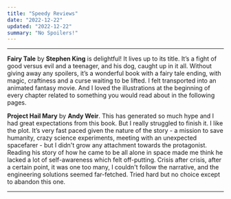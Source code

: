 ```yaml
---
title: "Speedy Reviews"
date: "2022-12-22"
updated: "2022-12-22"
summary: "No Spoilers!"
---
```


---

**Fairy Tale** by **Stephen King** is delightful! It lives up to its title. It’s a fight of good versus evil and a teenager, and his dog, caught up in it all. Without giving away any spoilers, it’s a wonderful book with a fairy tale ending, with magic, craftiness and a curse waiting to be lifted. I felt transported into an animated fantasy movie. And I loved the illustrations at the beginning of every chapter related to something you would read about in the following pages.

**Project Hail Mary** by **Andy Weir**. This has generated so much hype and I had great expectations from this book. But I really struggled to finish it. I like the plot. It’s very fast paced given the nature of the story - a mission to save humanity, crazy science experiments, meeting with an unexpected spacefarer - but I didn't grow any attachment towards the protagonist. Reading his story of how he came to be all alone in space made me think he lacked a lot of self-awareness which felt off-putting. Crisis after crisis, after a certain point, it was one too many, I couldn't follow the narrative, and the engineering solutions seemed far-fetched. Tried hard but no choice except to abandon this one.

---
